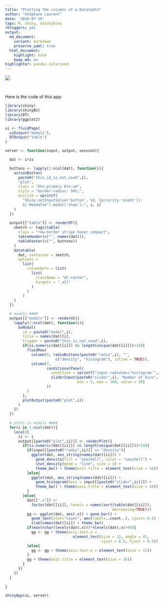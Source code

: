 ```yaml
---
title: "Plotting the columns of a Datatable"
author: "Stéphane Laurent"
date: '2019-07-10'
tags: R, shiny, datatables
rbloggers: yes
output:
  md_document:
    variant: markdown
    preserve_yaml: true
  html_document:
    highlight: kate
    keep_md: no
highlighter: pandoc-solarized
---
```


![](figures/PlotDatatableColumns.gif)

<br/>

Here is the code of this app:

``` .r
library(shiny)
library(shinyBS)
library(DT)
library(ggplot2)

ui <- fluidPage(
  uiOutput("modals"),
  DTOutput("table")
)

server <- function(input, output, session){

  dat <- iris

  buttons <- lapply(1:ncol(dat), function(i){
    actionButton(
      paste0("this_id_is_not_used",i),
      "plot",
      class = "btn-primary btn-sm",
      style = "border-radius: 50%;", 
      onclick = sprintf(
        "Shiny.setInputValue('button', %d, {priority:'event'});
        $('#modal%d').modal('show');", i, i)
    )
  })
  
  output[["table"]] <- renderDT({
    sketch <- tags$table(
      class = "row-border stripe hover compact",
      tableHeader(c("", names(dat))),
      tableFooter(c("", buttons))
    )
    datatable(
      dat, container = sketch, 
      options = 
        list(
          columnDefs = list(
            list(
              className = "dt-center",
              targets = "_all"
            )
          )
        )
    )
  })

  # modals ####
  output[["modals"]] <- renderUI({
    lapply(1:ncol(dat), function(i){
      bsModal(
        id = paste0("modal",i),
        title = names(dat)[i],
        trigger = paste0("this_is_not_used",i),
        if(is.numeric(dat[[i]]) && length(unique(dat[[i]]))>19){
          fluidRow(
            column(5, radioButtons(paste0("radio",i), "",
                       c("density", "histogram"), inline = TRUE)),
            column(7,
                   conditionalPanel(
                     condition = sprintf("input.radio%d=='histogram'",i),
                     sliderInput(paste0("slider",i), "Number of bins",
                                 min = 5, max = 100, value = 30)
                   ))
          )
        },
        plotOutput(paste0("plot",i))
      )
    })
  })
  
  # plots in modals ####
  for(i in 1:ncol(dat)){
    local({
      ii <- i
      output[[paste0("plot",ii)]] <- renderPlot({
        if(is.numeric(dat[[ii]]) && length(unique(dat[[ii]]))>19){
          if(input[[paste0("radio",ii)]] == "density"){
            ggplot(dat, aes_string(names(dat)[ii])) + 
              geom_density(fill = "seashell", color = "seashell") + 
              stat_density(geom = "line", size = 1) + 
              theme_bw() + theme(axis.title = element_text(size = 16))
          }else{
            ggplot(dat, aes_string(names(dat)[ii])) + 
              geom_histogram(bins = input[[paste0("slider",ii)]]) + 
              theme_bw() + theme(axis.title = element_text(size = 16))
          }
        }else{
          dat[[".x"]] <- 
            factor(dat[[ii]], levels = names(sort(table(dat[[ii]]), 
                                                 decreasing=TRUE)))
          gg <- ggplot(dat, aes(.x)) + geom_bar() + 
            geom_text(stat="count", aes(label=..count..), vjust=-0.5) + 
            xlab(names(dat)[ii]) + theme_bw()
          if(max(nchar(levels(dat$.x)))*nlevels(dat$.x)>40){
            gg <- gg + theme(axis.text.x = 
                               element_text(size = 12, angle = 45, 
                                            vjust = 0.5, hjust = 0.5))
          }else{
            gg <- gg + theme(axis.text.x = element_text(size = 12))
          }
          gg + theme(axis.title = element_text(size = 16))
        }
      })
    })
  }
  
}

shinyApp(ui, server)
```
